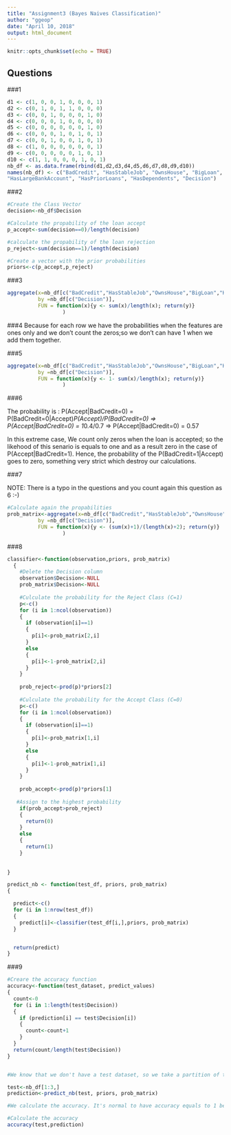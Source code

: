 ---
title: "Assignment3 (Bayes Naives Classification)"
author: "ggeop"
date: "April 10, 2018"
output: html_document
---

```{r setup, include=FALSE}
knitr::opts_chunk$set(echo = TRUE)
```

## Questions

###1
```{r}

d1 <- c(1, 0, 0, 1, 0, 0, 0, 1)
d2 <- c(0, 1, 0, 1, 1, 0, 0, 0)
d3 <- c(0, 0, 1, 0, 0, 0, 1, 0)
d4 <- c(0, 0, 0, 1, 0, 0, 0, 0)
d5 <- c(0, 0, 0, 0, 0, 0, 1, 0)
d6 <- c(0, 0, 0, 1, 0, 1, 0, 1)
d7 <- c(0, 0, 1, 0, 0, 1, 0, 1)
d8 <- c(1, 0, 0, 0, 0, 0, 0, 1)
d9 <- c(0, 0, 0, 0, 0, 1, 0, 1)
d10 <- c(1, 1, 0, 0, 0, 1, 0, 1)
nb_df <- as.data.frame(rbind(d1,d2,d3,d4,d5,d6,d7,d8,d9,d10))
names(nb_df) <- c("BadCredit", "HasStableJob", "OwnsHouse", "BigLoan",
"HasLargeBankAccount", "HasPriorLoans", "HasDependents", "Decision")

```

###2
```{r}
#Create the Class Vector
decision<-nb_df$Decision

#Calculate the propability of the loan accept
p_accept<-sum(decision==0)/length(decision)

#calculate the propability of the loan rejection
p_reject<-sum(decision==1)/length(decision)

#Create a vector with the prior probabilities
priors<-c(p_accept,p_reject)

```


###3
```{r}

aggregate(x=nb_df[c("BadCredit","HasStableJob","OwnsHouse","BigLoan","HasLargeBankAccount","HasPriorLoans","HasDependents")],
          by =nb_df[c("Decision")],
          FUN = function(x){y <- sum(x)/length(x); return(y)}
                  )

```

###4
Because for each row we have the probabilities when the features are ones only and we don't count the zeros;so we don't can have 1 when we add them together.

###5
```{r}

aggregate(x=nb_df[c("BadCredit","HasStableJob","OwnsHouse","BigLoan","HasLargeBankAccount","HasPriorLoans","HasDependents")],
          by =nb_df[c("Decision")],
          FUN = function(x){y <- 1- sum(x)/length(x); return(y)}
                  )
```

###6

The probability is : P(Accept|BadCredit=0) = P(BadCredit=0|Accept)*P(Accept)/P(BadCredit=0) =>
                     P(Accept|BadCredit=0) = 1*0.4/0.7 =>
                     P(Accept|BadCredit=0) = 0.57


In this extreme case, We count only zeros when the loan is accepted; so the likehood of this senario is equals to one and as a result zero in the case of P(Accept|BadCredit=1). Hence, the probability of the P(BadCredit=1|Accept) goes to zero, something very strict which destroy our calculations.

###7

NOTE: There is a typo in the questions and you count again this question as 6 :-)
```{r}
#Calculate again the propabilities
prob_matrix<-aggregate(x=nb_df[c("BadCredit","HasStableJob","OwnsHouse","BigLoan","HasLargeBankAccount","HasPriorLoans","HasDependents")],
          by =nb_df[c("Decision")],
          FUN = function(x){y <- (sum(x)+1)/(length(x)+2); return(y)}
                  )


```

###8
```{r}
classifier<-function(observation,priors, prob_matrix)
  {
    #Delete the Decision column
    observation$Decision<-NULL
    prob_matrix$Decision<-NULL
    
    #Culculate the probability for the Reject Class (C=1)
    p<-c()
    for (i in 1:ncol(observation))
    {
      if (observation[i]==1)
      {
        p[i]<-prob_matrix[2,i]
      }
      else
      {
        p[i]<-1-prob_matrix[2,i]
      }
    } 
    
    prob_reject<-prod(p)*priors[2]
    
    #Culculate the probability for the Accept Class (C=0)
    p<-c()
    for (i in 1:ncol(observation))
    {
      if (observation[i]==1)
      {
        p[i]<-prob_matrix[1,i]
      }
      else
      {
        p[i]<-1-prob_matrix[1,i]
      }
    } 
    
    prob_accept<-prod(p)*priors[1]
   
   #Assign to the highest probability 
    if(prob_accept>prob_reject)
    {
      return(0) 
    }
    else
    {
      return(1)
    }
    
    
}

predict_nb <- function(test_df, priors, prob_matrix) 
{

  predict<-c()
  for (i in 1:nrow(test_df))
  {
    predict[i]<-classifier(test_df[i,],priors, prob_matrix)
  }


  return(predict)
}


```

 
 
###9
```{r}

#Creare the accuracy function
accuracy<-function(test_dataset, predict_values)
{
  count<-0
  for (i in 1:length(test$Decision))
  {
    if (prediction[i] == test$Decision[i])
    {
      count<-count+1
    }
  }
  return(count/length(test$Decision))
}


#We know that we don't have a test dataset, so we take a partition of the original dataset

test<-nb_df[1:3,]
prediction<-predict_nb(test, priors, prob_matrix)

#We calculate the accuracy. It's normal to have accuracy equals to 1 because we run it in the same dataset.

#Calculate the accuracy
accuracy(test,prediction)

```